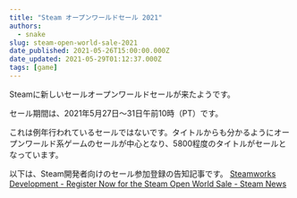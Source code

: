 ```yaml
---
title: "Steam オープンワールドセール 2021"
authors:
  - snake
slug: steam-open-world-sale-2021
date_published: 2021-05-26T15:00:00.000Z
date_updated: 2021-05-29T01:12:37.000Z
tags: [game]
---
```


Steamに新しいセールオープンワールドセールが来たようです。

セール期間は、2021年5月27日～31日午前10時（PT）です。

これは例年行われているセールではないです。タイトルからも分かるようにオープンワールド系ゲームのセールが中心となり、5800程度のタイトルがセールとなっています。

以下は、Steam開発者向けのセール参加登録の告知記事です。
[Steamworks Development - Register Now for the Steam Open World Sale - Steam News](https://store.steampowered.com/news/group/4145017/view/3119280855634041741)
